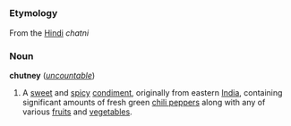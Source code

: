 =={{En}}==
===Etymology===
From the [[Hindi]] ''chatni''

===Noun===
'''chutney''' (''[[uncountable]]'')

# A [[sweet]] and [[spicy]] [[condiment]], originally from eastern [[India]], containing significant amounts of fresh green [[chili pepper]]s along with any of various [[fruit]]s and [[vegetable]]s.